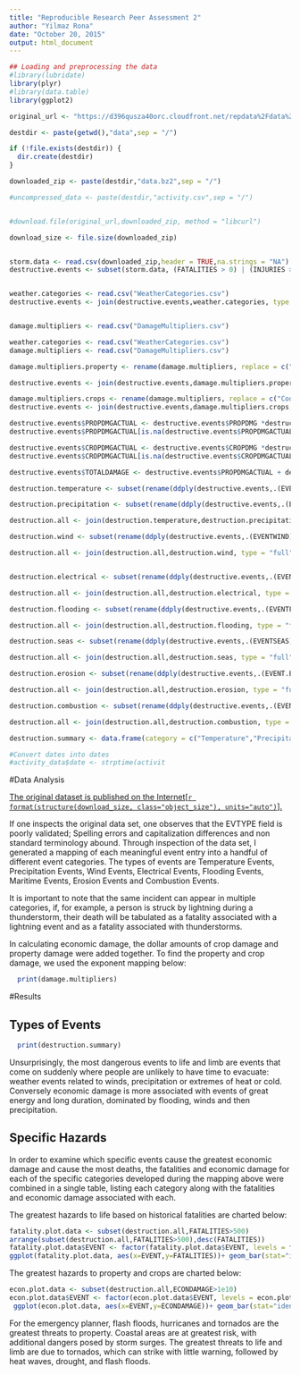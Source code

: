 ```yaml
---
title: "Reproducible Research Peer Assessment 2"
author: "Yilmaz Rona"
date: "October 20, 2015"
output: html_document
---
```


```r
## Loading and preprocessing the data
#library(lubridate)
library(plyr)
#library(data.table)
library(ggplot2)

```


```r

original_url <- "https://d396qusza40orc.cloudfront.net/repdata%2Fdata%2FStormData.csv.bz2"

destdir <- paste(getwd(),"data",sep = "/")

if (!file.exists(destdir)) {
  dir.create(destdir)
}

downloaded_zip <- paste(destdir,"data.bz2",sep = "/")

#uncompressed_data <- paste(destdir,"activity.csv",sep = "/")


#download.file(original_url,downloaded_zip, method = "libcurl")

download_size <- file.size(downloaded_zip)


storm.data <- read.csv(downloaded_zip,header = TRUE,na.strings = "NA")
destructive.events <- subset(storm.data, (FATALITIES > 0) | (INJURIES > 0) | (PROPDMG>0) | (CROPDMG > 0))


weather.categories <- read.csv("WeatherCategories.csv")
destructive.events <- join(destructive.events,weather.categories, type = "left", by = "EVTYPE", match = "first")


damage.multipliers <- read.csv("DamageMultipliers.csv")

weather.categories <- read.csv("WeatherCategories.csv")
damage.multipliers <- read.csv("DamageMultipliers.csv")

damage.multipliers.property <- rename(damage.multipliers, replace = c("Code" = "PROPDMGEXP", "Multiplier" = "PROPMULT") )

destructive.events <- join(destructive.events,damage.multipliers.property, type = "left", by = "PROPDMGEXP", match = "first")

damage.multipliers.crops <- rename(damage.multipliers, replace = c("Code" = "CROPDMGEXP", "Multiplier" = "CROPMULT") )
destructive.events <- join(destructive.events,damage.multipliers.crops, type = "left", by = "CROPDMGEXP", match = "first")

destructive.events$PROPDMGACTUAL <- destructive.events$PROPDMG *destructive.events$PROPMULT
destructive.events$PROPDMGACTUAL[is.na(destructive.events$PROPDMGACTUAL)] <- 0

destructive.events$CROPDMGACTUAL <- destructive.events$CROPDMG *destructive.events$CROPMULT
destructive.events$CROPDMGACTUAL[is.na(destructive.events$CROPDMGACTUAL)] <- 0

destructive.events$TOTALDAMAGE <- destructive.events$PROPDMGACTUAL + destructive.events$CROPDMGACTUAL

destruction.temperature <- subset(rename(ddply(destructive.events,.(EVENTTEMP),summarize,FATALITIES=sum(FATALITIES,na.rm = TRUE),INJURIES=sum(INJURIES,na.rm = TRUE),ECONDAMAGE=sum(TOTALDAMAGE,na.rm = TRUE)), replace = c("EVENTTEMP" = "EVENT") ),EVENT != "")

destruction.precipitation <- subset(rename(ddply(destructive.events,.(EVENTPRECIP),summarize,FATALITIES=sum(FATALITIES,na.rm = TRUE),INJURIES=sum(INJURIES,na.rm = TRUE),ECONDAMAGE=sum(TOTALDAMAGE,na.rm = TRUE)), replace = c("EVENTPRECIP" = "EVENT") ),EVENT != "")

destruction.all <- join(destruction.temperature,destruction.precipitation, type = "full", by = "EVENT")

destruction.wind <- subset(rename(ddply(destructive.events,.(EVENTWIND),summarize,FATALITIES=sum(FATALITIES,na.rm = TRUE),INJURIES=sum(INJURIES,na.rm = TRUE),ECONDAMAGE=sum(TOTALDAMAGE,na.rm = TRUE)), replace = c("EVENTWIND" = "EVENT") ),EVENT != "")

destruction.all <- join(destruction.all,destruction.wind, type = "full", by = "EVENT")


destruction.electrical <- subset(rename(ddply(destructive.events,.(EVENTELECTRICAL),summarize,FATALITIES=sum(FATALITIES,na.rm = TRUE),INJURIES=sum(INJURIES,na.rm = TRUE),ECONDAMAGE=sum(TOTALDAMAGE,na.rm = TRUE)), replace = c("EVENTELECTRICAL" = "EVENT") ),EVENT != "")

destruction.all <- join(destruction.all,destruction.electrical, type = "full", by = "EVENT")

destruction.flooding <- subset(rename(ddply(destructive.events,.(EVENTFLOOD),summarize,FATALITIES=sum(FATALITIES,na.rm = TRUE),INJURIES=sum(INJURIES,na.rm = TRUE),ECONDAMAGE=sum(TOTALDAMAGE,na.rm = TRUE)), replace = c("EVENTFLOOD" = "EVENT") ),EVENT != "")

destruction.all <- join(destruction.all,destruction.flooding, type = "full", by = "EVENT")

destruction.seas <- subset(rename(ddply(destructive.events,.(EVENTSEAS),summarize,FATALITIES=sum(FATALITIES,na.rm = TRUE),INJURIES=sum(INJURIES,na.rm = TRUE),ECONDAMAGE=sum(TOTALDAMAGE,na.rm = TRUE)), replace = c("EVENTSEAS" = "EVENT") ),EVENT != "")

destruction.all <- join(destruction.all,destruction.seas, type = "full", by = "EVENT")

destruction.erosion <- subset(rename(ddply(destructive.events,.(EVENT.EROSION),summarize,FATALITIES=sum(FATALITIES,na.rm = TRUE),INJURIES=sum(INJURIES,na.rm = TRUE),ECONDAMAGE=sum(TOTALDAMAGE,na.rm = TRUE)), replace = c("EVENT.EROSION" = "EVENT") ),EVENT != "")

destruction.all <- join(destruction.all,destruction.erosion, type = "full", by = "EVENT")

destruction.combustion <- subset(rename(ddply(destructive.events,.(EVENTCOMBUSTION),summarize,FATALITIES=sum(FATALITIES,na.rm = TRUE),INJURIES=sum(INJURIES,na.rm = TRUE),ECONDAMAGE=sum(TOTALDAMAGE,na.rm = TRUE)), replace = c("EVENTCOMBUSTION" = "EVENT") ),EVENT != "")

destruction.all <- join(destruction.all,destruction.combustion, type = "full", by = "EVENT")

destruction.summary <- data.frame(category = c("Temperature","Precipitation","Winds","Electrical","Flooding","Maritime","Erosion","Combustion"))

#Convert dates into dates
#activity_data$date <- strptime(activit

```

#Data Analysis

[The original dataset is published on the Internet[`r format(structure(download_size, class="object_size"), units="auto")`].](`r original_url`)

If one inspects the original data set, one observes that the EVTYPE field is poorly validated; Spelling errors and capitalization differences and non standard terminology abound.  Through inspection of the data set, I generated a mapping of each meaningful event entry into a handful of different event categories.  The types of events are Temperature Events, Precipitation Events, Wind Events, Electrical Events, Flooding Events, Maritime Events, Erosion Events and Combustion Events.

It is important to note that the same incident can appear in multiple categories, if, for example, a person is struck by lightning during a thunderstorm, their death will be tabulated as a fatality associated with a lightning event and as a fatality associated with thunderstorms.

In calculating economic damage, the dollar amounts of crop damage and property damage were added together.  To find the property and crop damage, we used the exponent mapping below:


```r

  print(damage.multipliers)

```

#Results

## Types of Events

```r

  print(destruction.summary)

```

Unsurprisingly, the most dangerous events to life and limb are events that come on suddenly where people are unlikely to have time to evacuate: weather events related to winds, precipitation or extremes of heat or cold.  Conversely economic damage is more associated with events of great energy and long duration, dominated by flooding, winds and then precipitation.

## Specific Hazards
In order to examine which specific events cause the greatest economic damage and cause the most deaths, the fatalities and economic damage for each of the specific categories developed during the mapping above were combined in a single table, listing each category along with the fatalities and economic damage associated with each.


The greatest hazards to life based on historical fatalities are charted below:

```r
fatality.plot.data <- subset(destruction.all,FATALITIES>500)
arrange(subset(destruction.all,FATALITIES>500),desc(FATALITIES))
fatality.plot.data$EVENT <- factor(fatality.plot.data$EVENT, levels = fatality.plot.data$EVENT[order(-fatality.plot.data$FATALITIES)])
ggplot(fatality.plot.data, aes(x=EVENT,y=FATALITIES))+ geom_bar(stat="identity") + scale_y_continuous("Fatalities") + scale_x_discrete("Event") + coord_flip()


```

The greatest hazards to property and crops are charted below:

```r
econ.plot.data <- subset(destruction.all,ECONDAMAGE>1e10)
econ.plot.data$EVENT <- factor(econ.plot.data$EVENT, levels = econ.plot.data$EVENT[order(-econ.plot.data$ECONDAMAGE)])
 ggplot(econ.plot.data, aes(x=EVENT,y=ECONDAMAGE))+ geom_bar(stat="identity") + scale_y_continuous("Economic Damage") + scale_x_discrete("Event") + coord_flip()


```

For the emergency planner, flash floods, hurricanes and tornados are the greatest threats to property.  Coastal areas are at greatest risk, with additional dangers posed by storm surges.  The greatest threats to life and limb are due to tornados, which can strike with little warning, followed by heat waves, drought, and flash floods.